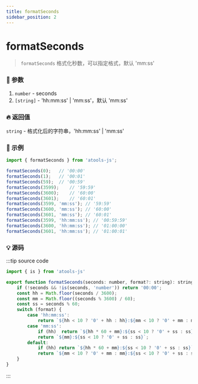 ```yaml
---
title: formatSeconds
sidebar_position: 2
---
```


# formatSeconds

> `formatSeconds` 格式化秒数，可以指定格式，默认 'mm:ss'

### :bento: 参数

1. `number` - seconds
2. `[string]` - 'hh:mm:ss' | 'mm:ss'，默认 'mm:ss'

### :fire: 返回值

`string` - 格式化后的字符串，'hh:mm:ss' | 'mm:ss'

### :rocket: 示例

```jsx
import { formatSeconds } from 'atools-js';

formatSeconds(0);   // '00:00'
formatSeconds(1);   // '00:01'
formatSeconds(59);  // '00:59'
formatSeconds(3599);    // '59:59'
formatSeconds(3600);    // '60:00'
formatSeconds(3601);    // '60:01'
formatSeconds(3599, 'mm:ss'); // '59:59'
formatSeconds(3600, 'mm:ss'); // '60:00'
formatSeconds(3601, 'mm:ss'); // '60:01'
formatSeconds(3599, 'hh:mm:ss'); // '00:59:59'
formatSeconds(3600, 'hh:mm:ss'); // '01:00:00'
formatSeconds(3601, 'hh:mm:ss'); // '01:00:01'
```

### :bulb: 源码

:::tip source code

```js title="/atools/_time/formatSeconds.ts"
import { is } from 'atools-js'

export function formatSeconds(seconds: number, format?: string): string {
    if (!seconds && !is(seconds, 'number')) return '00:00';
    const hh = Math.floor(seconds / 3600);
    const mm = Math.floor((seconds % 3600) / 60);
    const ss = seconds % 60;
    switch (format) {
        case 'hh:mm:ss':
            return `${hh < 10 ? '0' + hh : hh}:${mm < 10 ? '0' + mm : mm}:${ss < 10 ? '0' + ss : ss}`;
        case 'mm:ss':
            if (hh)  return `${hh * 60 + mm}:${ss < 10 ? '0' + ss : ss}`;
            return `${mm}:${ss < 10 ? '0' + ss : ss}`;
        default:
            if (hh) return `${hh * 60 + mm}:${ss < 10 ? '0' + ss : ss}`;
            return `${mm < 10 ? '0' + mm : mm}:${ss < 10 ? '0' + ss : ss}`;
    }
}
```

:::
